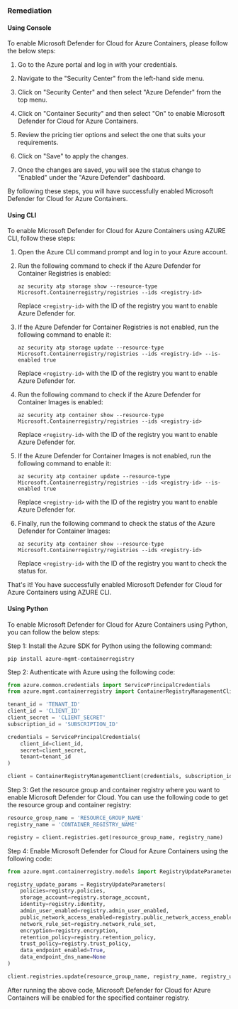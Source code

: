 ### Remediation

#### Using Console

To enable Microsoft Defender for Cloud for Azure Containers, please follow the below steps:

1. Go to the Azure portal and log in with your credentials.

2. Navigate to the "Security Center" from the left-hand side menu.

3. Click on "Security Center" and then select "Azure Defender" from the top menu.

4. Click on "Container Security" and then select "On" to enable Microsoft Defender for Cloud for Azure Containers.

5. Review the pricing tier options and select the one that suits your requirements.

6. Click on "Save" to apply the changes.

7. Once the changes are saved, you will see the status change to "Enabled" under the "Azure Defender" dashboard.

By following these steps, you will have successfully enabled Microsoft Defender for Cloud for Azure Containers.

#### Using CLI

To enable Microsoft Defender for Cloud for Azure Containers using AZURE CLI, follow these steps:

1. Open the Azure CLI command prompt and log in to your Azure account.

2. Run the following command to check if the Azure Defender for Container Registries is enabled:

   ```
   az security atp storage show --resource-type Microsoft.Containerregistry/registries --ids <registry-id>
   ```

   Replace `<registry-id>` with the ID of the registry you want to enable Azure Defender for.

3. If the Azure Defender for Container Registries is not enabled, run the following command to enable it:

   ```
   az security atp storage update --resource-type Microsoft.Containerregistry/registries --ids <registry-id> --is-enabled true
   ```

   Replace `<registry-id>` with the ID of the registry you want to enable Azure Defender for.

4. Run the following command to check if the Azure Defender for Container Images is enabled:

   ```
   az security atp container show --resource-type Microsoft.Containerregistry/registries --ids <registry-id>
   ```

   Replace `<registry-id>` with the ID of the registry you want to enable Azure Defender for.

5. If the Azure Defender for Container Images is not enabled, run the following command to enable it:

   ```
   az security atp container update --resource-type Microsoft.Containerregistry/registries --ids <registry-id> --is-enabled true
   ```

   Replace `<registry-id>` with the ID of the registry you want to enable Azure Defender for.

6. Finally, run the following command to check the status of the Azure Defender for Container Images:

   ```
   az security atp container show --resource-type Microsoft.Containerregistry/registries --ids <registry-id>
   ```

   Replace `<registry-id>` with the ID of the registry you want to check the status for.

That's it! You have successfully enabled Microsoft Defender for Cloud for Azure Containers using AZURE CLI.

#### Using Python

To enable Microsoft Defender for Cloud for Azure Containers using Python, you can follow the below steps:

Step 1: Install the Azure SDK for Python using the following command:

```
pip install azure-mgmt-containerregistry
```

Step 2: Authenticate with Azure using the following code:

```python
from azure.common.credentials import ServicePrincipalCredentials
from azure.mgmt.containerregistry import ContainerRegistryManagementClient

tenant_id = 'TENANT_ID'
client_id = 'CLIENT_ID'
client_secret = 'CLIENT_SECRET'
subscription_id = 'SUBSCRIPTION_ID'

credentials = ServicePrincipalCredentials(
    client_id=client_id,
    secret=client_secret,
    tenant=tenant_id
)

client = ContainerRegistryManagementClient(credentials, subscription_id)
```

Step 3: Get the resource group and container registry where you want to enable Microsoft Defender for Cloud. You can use the following code to get the resource group and container registry:

```python
resource_group_name = 'RESOURCE_GROUP_NAME'
registry_name = 'CONTAINER_REGISTRY_NAME'

registry = client.registries.get(resource_group_name, registry_name)
```

Step 4: Enable Microsoft Defender for Cloud for Azure Containers using the following code:

```python
from azure.mgmt.containerregistry.models import RegistryUpdateParameters

registry_update_params = RegistryUpdateParameters(
    policies=registry.policies,
    storage_account=registry.storage_account,
    identity=registry.identity,
    admin_user_enabled=registry.admin_user_enabled,
    public_network_access_enabled=registry.public_network_access_enabled,
    network_rule_set=registry.network_rule_set,
    encryption=registry.encryption,
    retention_policy=registry.retention_policy,
    trust_policy=registry.trust_policy,
    data_endpoint_enabled=True,
    data_endpoint_dns_name=None
)

client.registries.update(resource_group_name, registry_name, registry_update_params)
```

After running the above code, Microsoft Defender for Cloud for Azure Containers will be enabled for the specified container registry.

